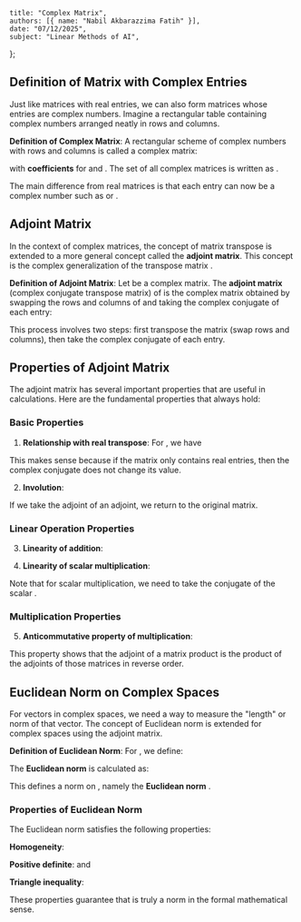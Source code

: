     title: "Complex Matrix",
    authors: [{ name: "Nabil Akbarazzima Fatih" }],
    date: "07/12/2025",
    subject: "Linear Methods of AI",
};

## Definition of Matrix with Complex Entries

Just like matrices with real entries, we can also form matrices whose entries are complex numbers. Imagine a rectangular table containing complex numbers arranged neatly in rows and columns.

**Definition of Complex Matrix**: A rectangular scheme of complex numbers with <InlineMath math="m \in \mathbb{N}" /> rows and <InlineMath math="n \in \mathbb{N}" /> columns is called a complex <InlineMath math="m \times n" /> matrix:

<BlockMath math="A = \begin{pmatrix} a_{11} & \cdots & a_{1n} \\ \vdots & & \vdots \\ a_{m1} & \cdots & a_{mn} \end{pmatrix} = (a_{ij})_{\substack{i=1,\ldots,m \\ j=1,\ldots,n}}" />

with **coefficients** <InlineMath math="a_{ij} \in \mathbb{C}" /> for <InlineMath math="i = 1, \ldots, m" /> and <InlineMath math="j = 1, \ldots, n" />. The set of all complex <InlineMath math="m \times n" /> matrices is written as <InlineMath math="\mathbb{C}^{m \times n}" />.

The main difference from real matrices is that each entry <InlineMath math="a_{ij}" /> can now be a complex number such as <InlineMath math="2 + 3i" /> or <InlineMath math="-1 - 4i" />.

## Adjoint Matrix

In the context of complex matrices, the concept of matrix transpose is extended to a more general concept called the **adjoint matrix**. This concept is the complex generalization of the transpose matrix <InlineMath math="A^T" />.

**Definition of Adjoint Matrix**: Let <InlineMath math="A \in \mathbb{C}^{m \times n}" /> be a complex <InlineMath math="m \times n" /> matrix. The **adjoint matrix** (complex conjugate transpose matrix) <InlineMath math="A^H" /> of <InlineMath math="A" /> is the complex <InlineMath math="n \times m" /> matrix obtained by swapping the rows and columns of <InlineMath math="A" /> and taking the complex conjugate of each entry:

<BlockMath math="A^H = \overline{A^T} = \overline{A}^T = \begin{pmatrix} \overline{a_{11}} & \cdots & \overline{a_{m1}} \\ \vdots & & \vdots \\ \overline{a_{1n}} & \cdots & \overline{a_{mn}} \end{pmatrix} \in \mathbb{C}^{n \times m}" />

This process involves two steps: first transpose the matrix (swap rows and columns), then take the complex conjugate of each entry.

## Properties of Adjoint Matrix

The adjoint matrix has several important properties that are useful in calculations. Here are the fundamental properties that always hold:

### Basic Properties

1. **Relationship with real transpose**: For <InlineMath math="A \in \mathbb{R}^{m \times n} \subset \mathbb{C}^{m \times n}" />, we have <InlineMath math="A^H = A^T" />

This makes sense because if the matrix only contains real entries, then the complex conjugate does not change its value.

2. **Involution**: <InlineMath math="(A^H)^H = A" />

If we take the adjoint of an adjoint, we return to the original matrix.

### Linear Operation Properties

3. **Linearity of addition**: <InlineMath math="(A + B)^H = A^H + B^H" />

4. **Linearity of scalar multiplication**: <InlineMath math="(\lambda \cdot A)^H = \overline{\lambda} \cdot A^H" />

Note that for scalar multiplication, we need to take the conjugate of the scalar <InlineMath math="\lambda" />.

### Multiplication Properties

5. **Anticommutative property of multiplication**: <InlineMath math="(A \cdot B)^H = B^H \cdot A^H" />

This property shows that the adjoint of a matrix product is the product of the adjoints of those matrices in reverse order.

## Euclidean Norm on Complex Spaces

For vectors in complex spaces, we need a way to measure the "length" or norm of that vector. The concept of Euclidean norm is extended for complex spaces using the adjoint matrix.

**Definition of Euclidean Norm**: For <InlineMath math="v \in \mathbb{C}^n" />, we define:

<BlockMath math="v^H v = \sum_{i=1}^n \overline{v_i} v_i = \sum_{i=1}^n |v_i|^2 \in \mathbb{R}_0^+" />

The **Euclidean norm** is calculated as:

<BlockMath math="\|v\|_2 = \sqrt{v^H v}" />

This defines a norm on <InlineMath math="\mathbb{C}^n" />, namely the **Euclidean norm** <InlineMath math="\|\cdot\|_2 : \mathbb{C}^n \to \mathbb{R} : v \mapsto \|v\|_2" />.

### Properties of Euclidean Norm

The Euclidean norm satisfies the following properties:

**Homogeneity**: <InlineMath math="\|\alpha v\|_2 = |\alpha| \|v\|_2" />

**Positive definite**: <InlineMath math="\|v\|_2 \geq 0" /> and <InlineMath math="\|v\|_2 = 0 \Leftrightarrow v = 0" />

**Triangle inequality**: <InlineMath math="\|v + w\|_2 \leq \|v\|_2 + \|w\|_2" />

These properties guarantee that <InlineMath math="\|\cdot\|_2" /> is truly a norm in the formal mathematical sense.